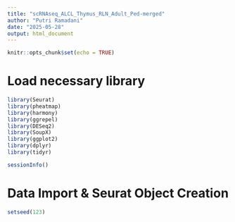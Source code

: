 ```yaml
---
title: "scRNAseq_ALCL_Thymus_RLN_Adult_Ped-merged"
author: "Putri Ramadani"
date: "2025-05-28"
output: html_document
---
```



```r
knitr::opts_chunk$set(echo = TRUE)

```

# Load necessary library
```r
library(Seurat)
library(pheatmap)
library(harmony)
library(ggrepel)
library(DESeq2)
library(SoupX)
library(ggplot2)
library(dplyr)
library(tidyr)
```
```r
sessionInfo()
```
# Data Import & Seurat Object Creation
```r
setseed(123)

```

